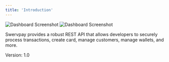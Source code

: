```yaml
---
title: 'Introduction'
---
```


<Frame>
<img
  className="block dark:hidden"
  src="/images/screenshot_2.png"
  alt="Dashboard Screenshot"
/>
<img
  className="hidden dark:block"
  src="/images/screenshot_2_dark.png"
  alt="Dashboard Screenshot"
/>
</Frame>

Swervpay provides a robust REST API that allows developers to securely process transactions, create card, manage customers, manage wallets, and more. 

<Note>
  Version: 1.0
</Note>



